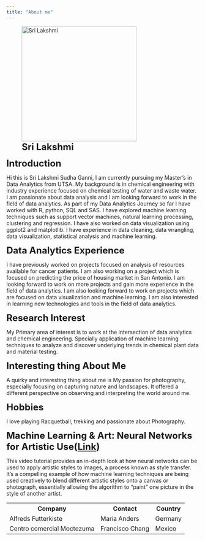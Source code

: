 ```yaml
---
title: "About me"
---
```

![<span style="font-size:24px;">**Sri Lakshmi**</span>](sri.jpg){fig-align="left" width="300"}

<span style="font-size:24px;">**Introduction**</span>

Hi this is Sri Lakshmi Sudha Ganni, I am currently pursuing my Master's in Data Analytics from UTSA. My background is in chemical engineering with industry experience focused on chemical testing of water and waste water. I am passionate about data analysis and I am looking forward to work in the field of data analytics. As part of my Data Analytics Journey so far I have worked with R, python, SQL and SAS. I have explored machine learning techniques such as support vector machines, natural learning processing, clustering and regression. I have also worked on data visualization using ggplot2 and matplotlib. I have experience in data cleaning, data wrangling, data visualization, statistical analysis and machine learning.

<span style="font-size:24px;">**Data Analytics Experience**</span>

I have previously worked on projects focused on analysis of resources available for cancer patients. I am also working on a project which is focused on predicting the price of housing market in San Antonio. I am looking forward to work on more projects and gain more experience in the field of data analytics. I am also looking forward to work on projects which are focused on data visualization and machine learning. I am also interested in learning new technologies and tools in the field of data analytics. 

<span style="font-size:24px;">**Research Interest**</span>

 My Primary area of interest is to work at the intersection of data analytics and chemical engineering. Specially application of machine learning techniques to analyze and discover underlying trends in chemical plant data and material testing.

<span style="font-size:24px;">**Interesting thing About Me**</span>

A quirky and interesting thing about me is My passion for photography, especially focusing on capturing nature and landscapes. It offered a different perspective on observing and interpreting the world around me.

<span style="font-size:24px;">**Hobbies**</span>

I love playing Racquetball, trekking and passionate about Photography.

<span style="font-size:24px;">**Machine Learning & Art: Neural Networks for Artistic Use(<a href="https://www.youtube.com/watch?v=UxQDG6WQT5s&t=77s">Link</a>)**</span>

This video tutorial provides an in-depth look at how neural networks can be used to apply artistic styles to images, a process known as style transfer. 
It's a compelling example of how machine learning techniques are being used creatively to blend different artistic styles onto a canvas or photograph, essentially allowing the algorithm to "paint" one picture in the style of another artist.

<table style="width:100%">
  <tr>
    <th>Company</th>
    <th>Contact</th>
    <th>Country</th>
  </tr>
  <tr>
    <td>Alfreds Futterkiste</td>
    <td>Maria Anders</td>
    <td>Germany</td>
  </tr>
  <tr>
    <td>Centro comercial Moctezuma</td>
    <td>Francisco Chang</td>
    <td>Mexico</td>
  </tr>
</table>





